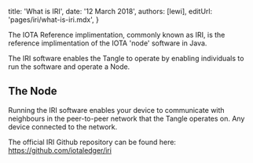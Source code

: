

title: 'What is IRI',
date: '12 March 2018',
authors: [lewi],
editUrl: 'pages/iri/what-is-iri.mdx',
}


The IOTA Reference implimentation, commonly known as IRI, is
the reference implimentation of the IOTA 'node' software in Java.

The IRI software enables the Tangle to operate by enabling individuals
to run the software and operate a Node.

## The Node

Running the IRI software enables your device to communicate
with neighbours in the peer-to-peer network that the Tangle operates
on. Any device connected to the network.

The official IRI Github repository can be found
here: <ExternalLink href="https://github.com/iotaledger/iri" key="">https://github.com/iotaledger/iri</ExternalLink>
